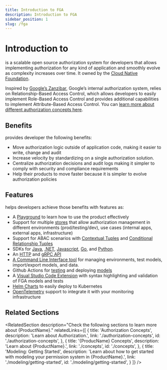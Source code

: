 ```yaml
---
title: Introduction to FGA
description: Introduction to FGA 
sidebar_position: 1
slug: /fga
---
```



# Introduction to <ProductName format={ProductNameFormat.LongForm}/>

<ProductName format={ProductNameFormat.ShortForm}/> is a scalable open source authorization system for developers that allows implementing authorization for any kind of application and smoothly evolve as complexity increases over time. It owned by the [Cloud Native Foundation](https://cncf.io).

Inspired by [Google’s Zanzibar](https://zanzibar.academy), Google’s internal authorization system, <ProductName format={ProductNameFormat.ShortForm}/> relies on Relationship-Based Access Control, which allows developers to easily implement Role-Based Access Control and provides additional capabilities to implement Attribute-Based Access Control. You can [learn more about different authorization concepts here](./authorization-concepts.mdx).

## Benefits
<ProductName format={ProductNameFormat.ShortForm}/> provides developer the following benefits:

- Move authorization logic outside of application code, making it easier to write, change and audit
- Increase velocity by standardizing on a single authorization solution.
- Centralize authorization decisions and audit logs making it simpler to comply with security and compliance requirements
- Help their products to move faster because it is simpler to evolve authorization policies

## Features

<ProductName format={ProductNameFormat.ShortForm}/> helps developers achieve those benefits with features as:

- A [Playground](./getting-started/setup-openfga/playground.mdx) to learn how to use the product effectively
- Support for multiple [stores](./concepts.mdx#what-is-a-store) that allow authorization management in different environments (prod/testing/dev), use cases (internal apps, external apps, infrastructure)
- Support for ABAC scenarios with [Contextual Tuples](./modeling/token-claims-contextual-tuples.mdx) and [Conditional Relationship Tuples](./modeling/conditions.mdx)
- SDKs for [Java](https://github.com/openfga/java-sdk), [.NET](https://github.com/openfga/dotnet-sdk), [Javascript](https://github.com/openfga/js-sdk), [Go](https://github.com/openfga/go-sdk), and [Python](https://github.com/openfga/java-sdk).
- An [HTTP](https://docs.fga.dev/api/service) and [gRPC API](https://buf.build/openfga/api)
- [A Command Line Interface tool](./getting-started/cli.mdx) for managing <ProductName format={ProductNameFormat.ShortForm}/>  environments, test models, import/export models, and data.
- Github Actions for [testing](https://github.com/marketplace/actions/openfga-model-testing-action) and deploying [models](https://github.com/marketplace/actions/openfga-model-deploy-action)
- A [Visual Studio Code Extension](https://marketplace.visualstudio.com/items?itemName=openfga.openfga-vscode) with syntax highlighting and validation of FGA models and tests
- [Helm Charts](https://github.com/openfga/helm-charts) to easily deploy to Kubernetes
- [OpenTelemetry](https://openfga.dev/docs/getting-started/setup-openfga/configure-openfga#telemetry) support to integrate it with your monitoring infrastructure

## Related Sections

<RelatedSection
  description="Check the following sections to learn more about {ProductName}."
  relatedLinks={[
    {
      title: 'Authorization Concepts',
      description: 'Learn about Authorization.',
      link: './authorization-concepts',
      id: './authorization-concepts',
    },
    {
      title: '{ProducName} Concepts',
      description: 'Learn about {ProductName}.',
      link: './concepts',
      id: './concepts',
    },
    {
      title: 'Modeling: Getting Started',
      description: 'Learn about how to get started with modeling your permission system in {ProductName}.',
      link: './modeling/getting-started',
      id: './modeling/getting-started',
    }
  ]}
/>